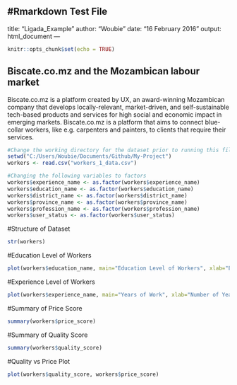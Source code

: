 #Rmarkdown Test File 
---
title: "Ligada_Example"
author: "Woubie"
date: "16 February 2016"
output: html_document
---

```{r setup, include=FALSE}
knitr::opts_chunk$set(echo = TRUE)

```

## Biscate.co.mz and the Mozambican labour market

Biscate.co.mz is a platform created by UX, an award-winning Mozambican company that develops locally-relevant, market-driven, and self-sustainable tech-based products and services for high social and economic impact in emerging markets. Biscate.co.mz is a platform that aims to connect blue-collar workers, like e.g. carpenters and painters, to clients that require their services. 


```{r}
#Change the working directory for the dataset prior to running this file
setwd("C:/Users/Woubie/Documents/Github/My-Project")
workers <- read.csv("workers_1_data.csv")

#Changing the following variables to factors 
workers$experience_name <- as.factor(workers$experience_name)
workers$education_name <- as.factor(workers$education_name)
workers$district_name <- as.factor(workers$district_name)
workers$province_name <- as.factor(workers$province_name)
workers$profession_name <- as.factor(workers$profession_name)
workers$user_status <- as.factor(workers$user_status)

```
#Structure of Dataset
```{r, echo=FALSE}
str(workers)
```

#Education Level of Workers 

```{r, echo=FALSE}
plot(workers$education_name, main="Education Level of Workers", xlab="Education Level",ylab="Number of People")
```

#Experience Level of Workers 

```{r, echo=FALSE}
plot(workers$experience_name, main="Years of Work", xlab="Number of Year of Work Experience Level", ylab="Number of People")
```

#Summary of Price Score

```{r, echo=FALSE}
summary(workers$price_score)
```
#Summary of Quality Score 

```{r, echo=FALSE}
summary(workers$quality_score)
```

#Quality vs Price Plot

```{r, echo=FALSE}
plot(workers$quality_score, workers$price_score)
```

